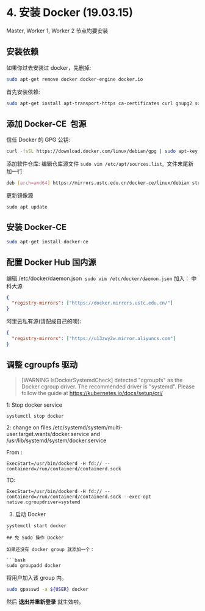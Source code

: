 # 4. 安装 Docker (19.03.15)


<Callout type="warning" emoji="⚠️">
    Master, Worker 1, Worker 2 节点均要安装
</Callout>

## 安装依赖
如果你过去安装过 docker，先删掉:

```bash
sudo apt-get remove docker docker-engine docker.io
```
首先安装依赖:
```bash
sudo apt-get install apt-transport-https ca-certificates curl gnupg2 software-properties-common
```
## 添加 Docker-CE  包源
信任 Docker 的 GPG 公钥:
```bash
curl -fsSL https://download.docker.com/linux/debian/gpg | sudo apt-key add -
```

添加软件仓库:
编辑仓库源文件 `sudo vim /etc/apt/sources.list`,  文件末尾新加一行
```bash
deb [arch=amd64] https://mirrors.ustc.edu.cn/docker-ce/linux/debian stretch stable
```

更新镜像源
```
sudo apt update
```
## 安装 Docker-CE
```bash
sudo apt-get install docker-ce
```
## 配置 Docker Hub 国内源
编辑 /etc/docker/daemon.json  `sudo vim /etc/docker/daemon.json` 加入：
中科大源

```json
{
  "registry-mirrors": ["https://docker.mirrors.ustc.edu.cn/"]
}
```

阿里云私有源(请配成自己的噢):

```json
{
  "registry-mirrors": ["https://u13zwy2w.mirror.aliyuncs.com"]
}
```


## 调整 cgroupfs 驱动
> [WARNING IsDockerSystemdCheck] detected "cgroupfs" as the Docker cgroup driver. The recommended driver is "systemd". Please follow the guide at https://kubernetes.io/docs/setup/cri/

1: Stop docker service
```
systemctl stop docker
```
2: change on files /etc/systemd/system/multi-user.target.wants/docker.service and /usr/lib/systemd/system/docker.service

From :
```
ExecStart=/usr/bin/dockerd -H fd:// --containerd=/run/containerd/containerd.sock
```
TO:
```
ExecStart=/usr/bin/dockerd -H fd:// --containerd=/run/containerd/containerd.sock --exec-opt native.cgroupdriver=systemd
```

3. 启动 Docker
```
systemctl start docker
``
## 免 Sudo 操作 Docker

如果还没有 docker group 就添加一个：

```bash
sudo groupadd docker
```

将用户加入该 group 内。

```bash
sudo gpasswd -a ${USER} docker
```

然后 **退出并重新登录** 就生效啦。

#
